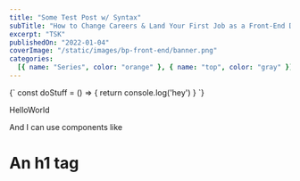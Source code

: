 ```yaml
---
title: "Some Test Post w/ Syntax"
subTitle: "How to Change Careers & Land Your First Job as a Front-End Developer"
excerpt: "TSK"
publishedOn: "2022-01-04"
coverImage: "/static/images/bp-front-end/banner.png"
categories:
  [{ name: "Series", color: "orange" }, { name: "top", color: "gray" }]
---
```


<SyntaxHighlighter language="javascript">
  {`
    const doStuff = () => {
      return console.log('hey')
    }
  `}
</SyntaxHighlighter>

HelloWorld

And I can use components like <h1 className="text-2xl font-black">An h1 tag</h1>
